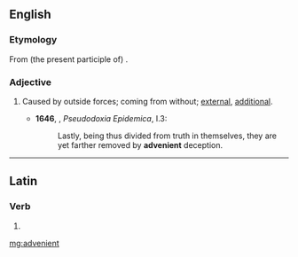 ==English==

===Etymology===
From (the present participle of) {{etyl|la}} {{term|advenire|advenīre}}.

===Adjective===
{{en-adj}}

# {{context|now|_|rare}} Caused by outside forces; coming from without; [[external]], [[additional]].
#* '''1646''', {{w|Thomas Browne}}, ''Pseudodoxia Epidemica'', I.3:
#*: Lastly, being thus divided from truth in themselves, they are yet farther removed by '''advenient''' deception.

----

==Latin==

===Verb===
{{la-verb-form|advenient}}

# {{conjugation of|advenio|adveniō|3|p|fut|act|ind|lang=la}}

[[mg:advenient]]